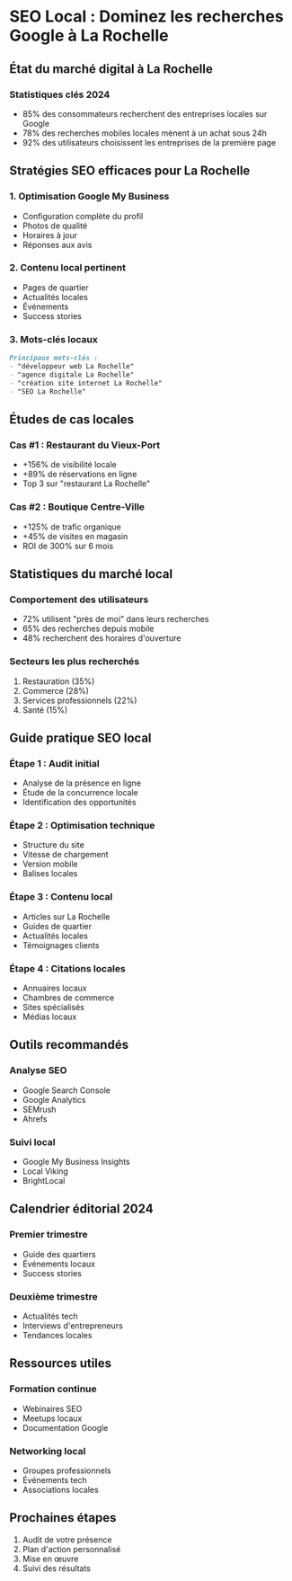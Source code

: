 # SEO Local : Dominez les recherches Google à La Rochelle

## État du marché digital à La Rochelle

### Statistiques clés 2024
- 85% des consommateurs recherchent des entreprises locales sur Google
- 78% des recherches mobiles locales mènent à un achat sous 24h
- 92% des utilisateurs choisissent les entreprises de la première page

## Stratégies SEO efficaces pour La Rochelle

### 1. Optimisation Google My Business
- Configuration complète du profil
- Photos de qualité
- Horaires à jour
- Réponses aux avis

### 2. Contenu local pertinent
- Pages de quartier
- Actualités locales
- Événements
- Success stories

### 3. Mots-clés locaux
```markdown
Principaux mots-clés :
- "développeur web La Rochelle"
- "agence digitale La Rochelle"
- "création site internet La Rochelle"
- "SEO La Rochelle"
```

## Études de cas locales

### Cas #1 : Restaurant du Vieux-Port
- +156% de visibilité locale
- +89% de réservations en ligne
- Top 3 sur "restaurant La Rochelle"

### Cas #2 : Boutique Centre-Ville
- +125% de trafic organique
- +45% de visites en magasin
- ROI de 300% sur 6 mois

## Statistiques du marché local

### Comportement des utilisateurs
- 72% utilisent "près de moi" dans leurs recherches
- 65% des recherches depuis mobile
- 48% recherchent des horaires d'ouverture

### Secteurs les plus recherchés
1. Restauration (35%)
2. Commerce (28%)
3. Services professionnels (22%)
4. Santé (15%)

## Guide pratique SEO local

### Étape 1 : Audit initial
- Analyse de la présence en ligne
- Étude de la concurrence locale
- Identification des opportunités

### Étape 2 : Optimisation technique
- Structure du site
- Vitesse de chargement
- Version mobile
- Balises locales

### Étape 3 : Contenu local
- Articles sur La Rochelle
- Guides de quartier
- Actualités locales
- Témoignages clients

### Étape 4 : Citations locales
- Annuaires locaux
- Chambres de commerce
- Sites spécialisés
- Médias locaux

## Outils recommandés

### Analyse SEO
- Google Search Console
- Google Analytics
- SEMrush
- Ahrefs

### Suivi local
- Google My Business Insights
- Local Viking
- BrightLocal

## Calendrier éditorial 2024

### Premier trimestre
- Guide des quartiers
- Événements locaux
- Success stories

### Deuxième trimestre
- Actualités tech
- Interviews d'entrepreneurs
- Tendances locales

## Ressources utiles

### Formation continue
- Webinaires SEO
- Meetups locaux
- Documentation Google

### Networking local
- Groupes professionnels
- Événements tech
- Associations locales

## Prochaines étapes

1. Audit de votre présence
2. Plan d'action personnalisé
3. Mise en œuvre
4. Suivi des résultats
